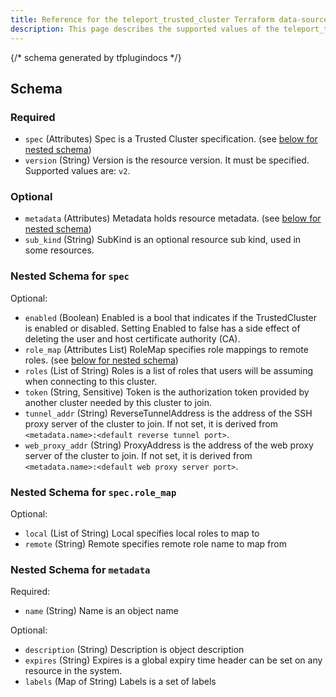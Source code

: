 ```yaml
---
title: Reference for the teleport_trusted_cluster Terraform data-source
description: This page describes the supported values of the teleport_trusted_cluster data-source of the Teleport Terraform provider.
---
```






{/*  schema generated by tfplugindocs */}
## Schema

### Required

- `spec` (Attributes) Spec is a Trusted Cluster specification. (see [below for nested schema](#nested-schema-for-spec))
- `version` (String) Version is the resource version. It must be specified. Supported values are: `v2`.

### Optional

- `metadata` (Attributes) Metadata holds resource metadata. (see [below for nested schema](#nested-schema-for-metadata))
- `sub_kind` (String) SubKind is an optional resource sub kind, used in some resources.

### Nested Schema for `spec`

Optional:

- `enabled` (Boolean) Enabled is a bool that indicates if the TrustedCluster is enabled or disabled. Setting Enabled to false has a side effect of deleting the user and host certificate authority (CA).
- `role_map` (Attributes List) RoleMap specifies role mappings to remote roles. (see [below for nested schema](#nested-schema-for-specrole_map))
- `roles` (List of String) Roles is a list of roles that users will be assuming when connecting to this cluster.
- `token` (String, Sensitive) Token is the authorization token provided by another cluster needed by this cluster to join.
- `tunnel_addr` (String) ReverseTunnelAddress is the address of the SSH proxy server of the cluster to join. If not set, it is derived from `<metadata.name>:<default reverse tunnel port>`.
- `web_proxy_addr` (String) ProxyAddress is the address of the web proxy server of the cluster to join. If not set, it is derived from `<metadata.name>:<default web proxy server port>`.

### Nested Schema for `spec.role_map`

Optional:

- `local` (List of String) Local specifies local roles to map to
- `remote` (String) Remote specifies remote role name to map from



### Nested Schema for `metadata`

Required:

- `name` (String) Name is an object name

Optional:

- `description` (String) Description is object description
- `expires` (String) Expires is a global expiry time header can be set on any resource in the system.
- `labels` (Map of String) Labels is a set of labels

